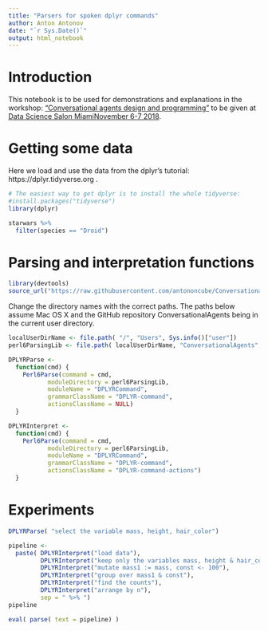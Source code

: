 ```yaml
---
title: "Parsers for spoken dplyr commands"
author: Anton Antonov
date: "`r Sys.Date()`"
output: html_notebook
---
```


# Introduction

This notebook is to be used for demonstrations and explanations in the workshop:
["Conversational agents design and programming"](https://github.com/antononcube/ConversationalAgents/tree/master/Projects/DataScienceSalon-Miami-Nov-2018-Workshop)
to be given at 
[Data Science Salon MiamiNovember 6-7 2018](https://datascience.salon/miami11-18/).

# Getting some data

Here we load and use the data from the dplyr's tutorial: https://dplyr.tidyverse.org .

```r
# The easiest way to get dplyr is to install the whole tidyverse:
#install.packages("tidyverse")
library(dplyr)

starwars %>% 
  filter(species == "Droid")
```

# Parsing and interpretation functions


```r
library(devtools)
source_url("https://raw.githubusercontent.com/antononcube/ConversationalAgents/24f02ece28ef130ff7b52430787b2d48c5118718/Projects/Spoken-dplyr-agent/R/Perl6-command-functions.R")
```

Change the directory names with the correct paths.
The paths below assume Mac OS X and the GitHub repository ConversationalAgents being 
in the current user directory.

```r
localUserDirName <- file.path( "/", "Users", Sys.info()["user"])
perl6ParsingLib <- file.path( localUserDirName, "ConversationalAgents", "Projects", "DataScienceSalon-Miami-Nov-2018-Workshop", "Code", "dplyrCommand") 
```


```r
DPLYRParse <- 
  function(cmd) { 
    Perl6Parse(command = cmd, 
           moduleDirectory = perl6ParsingLib, 
           moduleName = "DPLYRCommand",
           grammarClassName = "DPLYR-command",
           actionsClassName = NULL)
  }
```

```r
DPLYRInterpret <- 
  function(cmd) { 
    Perl6Parse(command = cmd, 
           moduleDirectory = perl6ParsingLib, 
           moduleName = "DPLYRCommand",
           grammarClassName = "DPLYR-command",
           actionsClassName = "DPLYR-command-actions")
  }
```

# Experiments

```r
DPLYRParse( "select the variable mass, height, hair_color")
```

```r
pipeline <-
  paste( DPLYRInterpret("load data"), 
         DPLYRInterpret("keep only the variables mass, height & hair_color"),
         DPLYRInterpret("mutate mass1 := mass, const <- 100"),
         DPLYRInterpret("group over mass1 & const"),
         DPLYRInterpret("find the counts"),
         DPLYRInterpret("arrange by n"),
         sep = " %>% ")
pipeline
```

```r
eval( parse( text = pipeline) )
```


